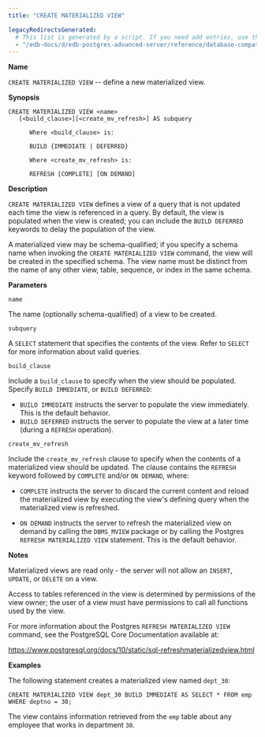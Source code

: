 ```yaml
---
title: "CREATE MATERIALIZED VIEW"

legacyRedirectsGenerated:
  # This list is generated by a script. If you need add entries, use the `legacyRedirects` key.
  - "/edb-docs/d/edb-postgres-advanced-server/reference/database-compatibility-for-oracle-developers-sql-guide/13/create_materialized_view.html"
---
```


<div id="create_materialized_view" class="registered_link"></div>

**Name**

`CREATE MATERIALIZED VIEW` -- define a new materialized view.

**Synopsis**

```text
CREATE MATERIALIZED VIEW <name>
   [<build_clause>][<create_mv_refresh>] AS subquery

      Where <build_clause> is:

      BUILD {IMMEDIATE | DEFERRED}

      Where <create_mv_refresh> is:

      REFRESH [COMPLETE] [ON DEMAND]
```

**Description**

`CREATE MATERIALIZED VIEW` defines a view of a query that is not updated each time the view is referenced in a query. By default, the view is populated when the view is created; you can include the `BUILD DEFERRED` keywords to delay the population of the view.

A materialized view may be schema-qualified; if you specify a schema name when invoking the `CREATE MATERIALIZED VIEW` command, the view will be created in the specified schema. The view name must be distinct from the name of any other view, table, sequence, or index in the same schema.

**Parameters**

`name`

 The name (optionally schema-qualified) of a view to be created.

`subquery`

 A `SELECT` statement that specifies the contents of the view. Refer to `SELECT` for more information about valid queries.

`build_clause`

 Include a `build_clause` to specify when the view should be populated. Specify `BUILD IMMEDIATE`, or `BUILD DEFERRED`:

-   `BUILD IMMEDIATE` instructs the server to populate the view immediately. This is the default behavior.
-   `BUILD DEFERRED` instructs the server to populate the view at a later time (during a `REFRESH` operation).

`create_mv_refresh`

 Include the `create_mv_refresh` clause to specify when the contents of a materialized view should be updated. The clause contains the `REFRESH` keyword followed by `COMPLETE` and/or `ON DEMAND`, where:

-   `COMPLETE` instructs the server to discard the current content and reload the materialized view by executing the view's defining query when the materialized view is refreshed.

-   `ON DEMAND` instructs the server to refresh the materialized view on demand by calling the `DBMS_MVIEW` package or by calling the Postgres `REFRESH MATERIALIZED VIEW` statement. This is the default behavior.

**Notes**

Materialized views are read only - the server will not allow an `INSERT`, `UPDATE`, or `DELETE` on a view.

Access to tables referenced in the view is determined by permissions of the view owner; the user of a view must have permissions to call all functions used by the view.

For more information about the Postgres `REFRESH MATERIALIZED VIEW` command, see the PostgreSQL Core Documentation available at:

<https://www.postgresql.org/docs/10/static/sql-refreshmaterializedview.html>

**Examples**

The following statement creates a materialized view named `dept_30`:

```text
CREATE MATERIALIZED VIEW dept_30 BUILD IMMEDIATE AS SELECT * FROM emp WHERE deptno = 30;
```

The view contains information retrieved from the `emp` table about any employee that works in department `30`.
